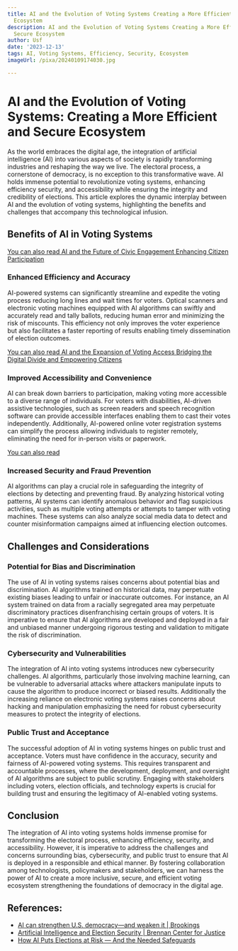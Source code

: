 ```yaml
---
title: AI and the Evolution of Voting Systems Creating a More Efficient and Secure
  Ecosystem
description: AI and the Evolution of Voting Systems Creating a More Efficient and
  Secure Ecosystem
author: Usf
date: '2023-12-13'
tags: AI, Voting Systems, Efficiency, Security, Ecosystem
imageUrl: /pixa/20240109174030.jpg

---
```

# AI  and the Evolution of Voting Systems: Creating a More  Efficient and Secure Ecosystem

As the world embraces the digital age, the integration of artificial intelligence (AI) into various aspects of society is rapidly transforming industries and reshaping the way we live. The electoral process, a cornerstone of democracy,  is no exception to this transformative wave. AI holds  immense potential  to revolutionize voting  systems, enhancing efficiency security, and accessibility while  ensuring the integrity  and credibility of elections. This article explores the dynamic interplay  between AI and the evolution of  voting systems, highlighting  the benefits  and challenges that accompany this technological infusion.

## Benefits of AI in Voting Systems

[You can also read AI  and the Future of Civic Engagement Enhancing Citizen Participation](AI%20and%20the%20Future%20of%20Civic%20Engagement%20Enhancing%20Citizen%20Participation)


###  Enhanced Efficiency and Accuracy

AI-powered systems can significantly streamline and expedite the voting process reducing long lines and wait  times for voters. Optical scanners and electronic voting machines equipped with AI algorithms can swiftly and accurately read and tally ballots, reducing human error and minimizing  the risk  of miscounts. This efficiency not only improves the voter experience but also  facilitates  a faster reporting of results enabling timely dissemination of election outcomes.

[You can also read AI and  the Expansion of Voting Access Bridging the Digital Divide and Empowering Citizens](AI%20and%20the%20Expansion%20of%20Voting%20Access%20Bridging%20the%20Digital%20Divide%20and%20Empowering%20Citizens)


### Improved Accessibility and Convenience

AI can  break down barriers to participation, making voting more accessible to a diverse range  of individuals. For voters with  disabilities, AI-driven assistive technologies, such as screen readers and  speech  recognition software can provide accessible interfaces enabling them to cast their votes independently. Additionally, AI-powered online voter registration systems can simplify  the process allowing individuals to register remotely, eliminating the need for  in-person visits or paperwork.

[You can also read ]()


### Increased Security and Fraud Prevention

AI algorithms can play a crucial role in  safeguarding the integrity of elections by  detecting  and preventing fraud.  By analyzing historical voting patterns, AI systems can identify anomalous behavior and flag suspicious activities, such as multiple voting attempts or attempts to tamper with  voting machines. These systems can also analyze social media data to  detect and counter misinformation  campaigns aimed  at influencing election outcomes.

## Challenges and Considerations

### Potential for  Bias and Discrimination

The use of AI in voting systems raises concerns about potential bias and discrimination. AI algorithms trained  on historical data,  may perpetuate existing biases leading to unfair or inaccurate outcomes. For  instance, an AI system trained  on data from  a racially segregated  area may perpetuate discriminatory  practices disenfranchising certain groups of voters. It is imperative to ensure that  AI algorithms are developed and deployed in a fair and unbiased manner undergoing rigorous testing and validation  to mitigate the risk of discrimination.

### Cybersecurity and Vulnerabilities

The integration of AI into voting  systems introduces new cybersecurity challenges. AI algorithms, particularly those involving machine learning, can be vulnerable to adversarial  attacks where attackers manipulate inputs  to cause  the algorithm to produce incorrect or biased results.  Additionally the increasing  reliance on electronic voting systems raises concerns about hacking and manipulation emphasizing the need for robust cybersecurity measures to protect the integrity of elections.

### Public Trust and Acceptance

The successful adoption of AI in voting systems  hinges on public trust and acceptance. Voters must have confidence in the accuracy, security and fairness of  AI-powered voting systems.  This requires transparent and  accountable processes, where the development, deployment, and oversight of AI algorithms are subject to public scrutiny. Engaging with stakeholders  including  voters, election officials, and technology experts is crucial for building trust and ensuring the legitimacy of AI-enabled voting systems.

## Conclusion

The integration of AI into voting systems holds immense promise for transforming the electoral process, enhancing efficiency, security, and accessibility. However, it is imperative to  address the challenges and concerns surrounding bias, cybersecurity, and public trust to ensure that AI  is  deployed in a responsible and ethical manner. By fostering collaboration among technologists,  policymakers  and stakeholders,  we can harness the power of AI to create a more  inclusive, secure, and efficient voting ecosystem strengthening the foundations  of democracy in the digital age.

## References:
- [AI can strengthen U.S. democracy—and weaken it | Brookings](https://www.brookings.edu/articles/ai-can-strengthen-u-s-democracy-and-weaken-it/)
- [Artificial Intelligence and Election Security | Brennan Center for Justice](https://www.brennancenter.org/our-work/research-reports/artificial-intelligence-and-election-security)
- [How AI Puts Elections at Risk — And the Needed Safeguards](https://www.brennancenter.org/our-work/analysis-opinion/how-ai-puts-elections-risk-and-needed-safeguards?gclid=Cj0KCQiAtOmsBhCnARIsAGPa5ya9YmOQZuEQCgEHDXZg8KaUj-BkQgOErj-IQnE8fZF7aseyXbuqLbQaAh-UEALw_wcB&ms=gad_artificial%20intelligence%20tools_665268346943_8628877148_150749630603)
